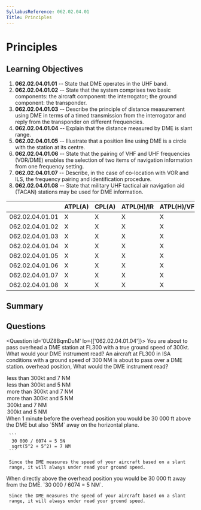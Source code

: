 ```yaml
---
SyllabusReference: 062.02.04.01
Title: Principles
---
```


# Principles

## Learning Objectives

1. **062.02.04.01.01** -- State that DME operates in the UHF band.
2. **062.02.04.01.02** -- State that the system comprises two basic components:
   the aircraft component: the interrogator; the ground component: the
   transponder.
3. **062.02.04.01.03** -- Describe the principle of distance measurement using
   DME in terms of a timed transmission from the interrogator and reply from the
   transponder on different frequencies.
4. **062.02.04.01.04** -- Explain that the distance measured by DME is slant
   range.
5. **062.02.04.01.05** -- Illustrate that a position line using DME is a circle
   with the station at its centre.
6. **062.02.04.01.06** -- State that the pairing of VHF and UHF frequencies
   (VOR/DME) enables the selection of two items of navigation information from
   one frequency setting.
7. **062.02.04.01.07** -- Describe, in the case of co-location with VOR and ILS,
   the frequency pairing and identification procedure.
8. **062.02.04.01.08** -- State that military UHF tactical air navigation aid
   (TACAN) stations may be used for DME information.

|                 | ATPL(A) | CPL(A) | ATPL(H)/IR | ATPL(H)/VFR | CPL(H) | IR  | CBIR(A) |
| --------------- | ------- | ------ | ---------- | ----------- | ------ | --- | ------- |
| 062.02.04.01.01 | X       | X      | X          | X           | X      | X   | X       |
| 062.02.04.01.02 | X       | X      | X          | X           | X      | X   | X       |
| 062.02.04.01.03 | X       | X      | X          | X           | X      | X   |         |
| 062.02.04.01.04 | X       | X      | X          | X           | X      | X   | X       |
| 062.02.04.01.05 | X       | X      | X          | X           | X      | X   | X       |
| 062.02.04.01.06 | X       | X      | X          | X           | X      | X   | X       |
| 062.02.04.01.07 | X       | X      | X          | X           | X      | X   | X       |
| 062.02.04.01.08 | X       | X      | X          | X           | X      | X   | X       |

## Summary

## Questions

<Question id='0UZ8BqmDuM' lo={['062.02.04.01.04']}>
  <Text variant="oneCorrect">
     You are about to pass overhead a DME station at FL300 with a true 
     ground speed of 300kt. <Subject /> What would your DME instrument read?
  </Text>
  <Text variant="oneCorrect">
     An aircraft at FL300 in ISA conditions with a ground speed of 300 NM
     is about to pass over a DME station. <Subject /> overhead position, 
     What would the DME instrument read?
  </Text>
  <Option id='0UZ8BqmDuM-1' subject="One minute before the">
     less than 300kt and 7 NM
  </Option>
  <Option id='0UZ8BqmDuM-2' subject='At the'>
     less than 300kt and 5 NM
  </Option>
  <Option id='0UZ8BqmDuM-3'>
     more than 300kt and 7 NM
  </Option>
  <Option id='0UZ8BqmDuM-4'>
     more than 300kt and 5 NM
  </Option>
  <Option id='0UZ8BqmDuM-5'>
     300kt and 7 NM
  </Option>
  <Option id='0UZ8BqmDuM-6'>
     300kt and 5 NM
  </Option>  
  <Explanation subject="One minute before the">
     When 1 minute before the overhead position you would be 30 000 ft
     above the DME but also `5NM` away on the horizontal plane. 
     
     ```
      30 000 / 6074 = 5 5N
      sqrt(5^2 + 5^2) = 7 NM
     ```

     Since the DME measures the speed of your aircraft based on a slant
     range, it will always under read your ground speed.

  </Explanation>
  <Explanation subject="At the">
     When directly above the overhead position you would be 30 000 ft
     away from the DME. `30 000 / 6074 = 5 NM`.

     Since the DME measures the speed of your aircraft based on a slant
     range, it will always under read your ground speed.

  </Explanation>  
</Question>
